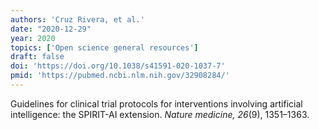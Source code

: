 ```yaml
---
authors: 'Cruz Rivera, et al.'
date: "2020-12-29"
year: 2020
topics: ['Open science general resources']
draft: false
doi: 'https://doi.org/10.1038/s41591-020-1037-7'
pmid: 'https://pubmed.ncbi.nlm.nih.gov/32908284/'
---
```


Guidelines for clinical trial protocols for interventions involving artificial intelligence: the SPIRIT-AI extension.
*Nature medicine, 26*(9), 1351–1363.